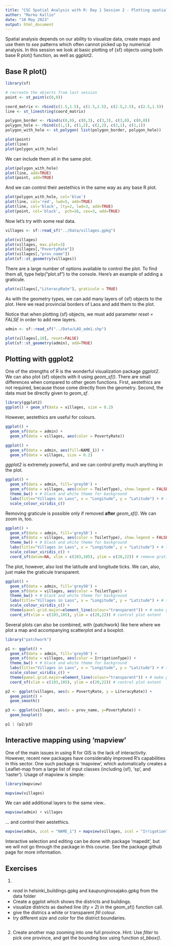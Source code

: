 ```yaml
---
title: "CSC Spatial Analysis with R: Day 1 Session 2 - Plotting spatial data"
author: "Marko Kallio"
date: "10 May 2023"
output: html_document
---
```



Spatial analysis depends on our ability to visualize data, create maps and use them to *see* patterns which often cannot picked up by numerical analysis. In this session we look at basic plotting of {sf} objects using both base R plot() function, as well as ggplot2.



## Base R plot()

```r
library(sf)

# recreate the objects from last session
point <- st_point(c(0,0))

coord_matrix <- rbind(c(1.5,1.5), c(1.5,2.5), c(2.5,2.5), c(2.5,1.5))
line <- st_linestring(coord_matrix)

polygon_border <- rbind(c(0,0), c(0,3), c(3,3), c(3,0), c(0,0))
polygon_hole <- rbind(c(1,1), c(1,2), c(2,2), c(2,1), c(1,1))
polygon_with_hole <- st_polygon( list(polygon_border, polygon_hole))

plot(point)
plot(line)
plot(polygon_with_hole)
```

We can include them all in the same plot.
```r
plot(polygon_with_hole)
plot(line, add=TRUE)
plot(point, add=TRUE)
```

And we can control their aestethics in the same way as any base R plot.
```r
plot(polygon_with_hole, col='blue')
plot(line, col='red', lwd=5, add=TRUE)
plot(line, col='black', lty=2, lwd=3, add=TRUE)
plot(point, col='black',  pch=16, cex=3, add=TRUE)
```

Now let's try with some real data. 
```r
villages <- sf::read_sf("../Data/villages.gpkg")

plot(villages)
plot(villages, max.plot=3)
plot(villages[,"PovertyRate"])
plot(villages[,"prov_name"])
plot(sf::st_geometry(villages))
```

There are a large number of options available to control the plot. To find them all, type help("plot.sf") to the console. Here's an example of adding a graticule.
```r
plot(villages[,"LiteracyRate"], graticule = TRUE)
```

As with the geometry types, we can add many layers of {sf} objects to the plot. Here we read provincial borders of Laos and add them to the plot. 

Notice that when plotting {sf} objects, we must add parameter *reset = FALSE* in order to add new layers.
```r
admin <- sf::read_sf("../Data/LAO_adm1.shp")

plot(villages[,10], reset=FALSE)
plot(sf::st_geometry(admin), add=TRUE)
```



## Plotting with ggplot2

One of the strengths of R is the wonderful visualization package *ggplot2*. We can also plot {sf} objects with it using *geom_sf()*. There are small differences when compared to other geom functions. First, aestethics are not required, because those come directly from the geometry. Second, the data must be directly given to *geom_sf*.

```r
library(ggplot2)
ggplot() + geom_sf(data = villages, size = 0.2)

```

However, aestethics are useful for colours.
```r
ggplot() + 
  geom_sf(data = admin) +
  geom_sf(data = villages, aes(color = PovertyRate))

ggplot() + 
  geom_sf(data = admin, aes(fill=NAME_1)) +
  geom_sf(data = villages, size = 0.2)
```

*ggplot2* is extremely powerful, and we can control pretty much anything in the plot.
```r
ggplot() + 
  geom_sf(data = admin, fill='grey50') + 
  geom_sf(data = villages, aes(color = ToiletType), show.legend = FALSE) + # no legend
  theme_bw() + # black and white theme for background
  labs(title="Villages in Laos", x = "Longitude", y = "Latitude") + # title and axis labels
  scale_colour_viridis_c()
```

Removing graticule is possible only if removed **after** *geom_sf()*. We can zoom in, too.
```r
ggplot() + 
  geom_sf(data = admin, fill='grey50') + 
  geom_sf(data = villages, aes(color = ToiletType), show.legend = FALSE) + # no legend
  theme_bw() + # black and white theme for background
  labs(title="Villages in Laos", x = "Longitude", y = "Latitude") + # title and axis labels
  scale_colour_viridis_c() +
  coord_sf(datum=NA, xlim = c(103,105), ylim = c(20,22)) # remove graticule and control plot extent
```

The plot, however, also lost the latitude and longitude ticks. We can, also, just make the graticule transparent.

```r
ggplot() + 
  geom_sf(data = admin, fill='grey50') + 
  geom_sf(data = villages, aes(color = ToiletType)) + 
  theme_bw() + # black and white theme for background
  labs(title="Villages in Laos", x = "Longitude", y = "Latitude") + # title and axis labels
  scale_colour_viridis_c() +
  theme(panel.grid.major=element_line(colour="transparent")) + # make graticule transparent
  coord_sf(xlim = c(103,105), ylim = c(20,22)) # control plot extent
```

Several plots can also be combined, with {patchwork} like here where we plot a map and accompanying scatterplot and a boxplot. 
```r
library("patchwork")

p1 <- ggplot() + 
  geom_sf(data = admin, fill='grey50') + 
  geom_sf(data = villages, aes(color = IrrigationType)) + 
  theme_bw() + # black and white theme for background
  labs(title="Villages in Laos", x = "Longitude", y = "Latitude") + # title and axis labels
  scale_colour_viridis_c() +
  theme(panel.grid.major=element_line(colour="transparent")) + # make graticule transparent
  coord_sf(xlim = c(103,105), ylim = c(20,22)) # control plot extent

p2 <- ggplot(villages, aes(x = PovertyRate, y = LiteracyRate)) +
  geom_point() +
  geom_smooth()

p3 <- ggplot(villages, aes(x = prov_name, y=PovertyRate)) +
  geom_boxplot()

p1 | (p2/p3)

```


## Interactive mapping using 'mapview'

One of the main issues in using R for GIS is the lack of interactivity. However, recent new packages have considerably improved R's capabilities in this sector. One such package is 'mapview', which automatically creates a Leaflet-map from a large list of input classes (including {sf}, 'sp', and 'raster'). Usage of mapview is simple:

```r
library(mapview)

mapview(villages)
```

We can add additional layers to the same view..

```r
mapview(admin) + villages
```

... and control their aestethics.

```r
mapview(admin, zcol = "NAME_1") + mapview(villages, zcol = "IrrigationType")
```


Interactive selection and editing can be done with package 'mapedit', but we will not go through the package in this course. See the package github page for more information.


## Exercises

1. 

* *read* in helsinki_buildings.gpkg and kaupunginosajako.gpkg from the data folder
* Create a ggplot which shows the districts and buildings.
* visualize districts as dashed line (*lty = 2*) in the geom_sf() function call.
* give the districs a white or transparent *fill* colour.
* try different *size*  and *color* for the district boundaries.

```r


```

2. Create another map zooming into one full province. Hint: Use *filter* to pick one province, and get the bounding box using function *st_bbox()*.

```r

```

